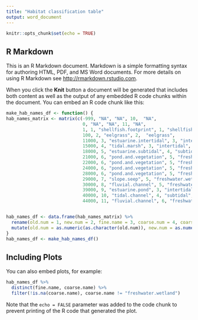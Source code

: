 ```yaml
---
title: "Habitat classification table"
output: word_document
---
```


```r
knitr::opts_chunk$set(echo = TRUE)
```

## R Markdown

This is an R Markdown document. Markdown is a simple formatting syntax for authoring HTML, PDF, and MS Word documents. For more details on using R Markdown see <http://rmarkdown.rstudio.com>.

When you click the **Knit** button a document will be generated that includes both content as well as the output of any embedded R code chunks within the document. You can embed an R code chunk like this:

```r
make_hab_names_df <- function() {
hab_names_matrix <- matrix(c(-999, "NA", "NA", 10,  "NA",
                             0, "NA", "NA", 11, "NA",
                             1, 1, "shellfish.footprint", 1, "shellfish.footprint", 
                             100, 2, "eelgrass", 2,  "eelgrass", 
                             11000, 3, "estuarine.intertidal", 3, "intertidal", 
                             15000, 4, "tidal.marsh", 3, "intertidal", 
                             18000, 5, "estuarine.subtidal", 4, "subtidal", 
                             21000, 6, "pond.and.vegetation", 5, "freshwater.wetland", 
                             22000, 6, "pond.and.vegetation", 5, "freshwater.wetland", 
                             24000, 6, "pond.and.vegetation", 5, "freshwater.wetland", 
                             28000, 6, "pond.and.vegetation", 5, "freshwater.wetland", 
                             29000, 7, "slope.seep", 5, "freshwater.wetland", 
                             30000, 8, "fluvial.channel", 5, "freshwater.wetland", 
                             39000, 9, "estuarine.pond", 3, "intertidal", 
                             40000, 10, "tidal.channel", 4, "subtidal", 
                             44000, 11, "fluvial.channel", 6, "freshwater.channel"), ncol = 5, byrow=TRUE)


hab_names_df <- data.frame(hab_names_matrix) %>% 
  rename(old.num = 1, new.num = 2, fine.name = 3, coarse.num = 4, coarse.name = 5) %>% 
  mutate(old.num = as.numeric(as.character(old.num)), new.num = as.numeric(as.character(new.num)), coarse.num = as.numeric(as.character(coarse.num)))
}
hab_names_df <- make_hab_names_df()

```

## Including Plots

You can also embed plots, for example:

```r
hab_names_df %>% 
  distinct(fine.name, coarse.name) %>% 
  filter(!is.na(coarse.name), coarse.name != "freshwater.wetland")
```

Note that the `echo = FALSE` parameter was added to the code chunk to prevent printing of the R code that generated the plot.
